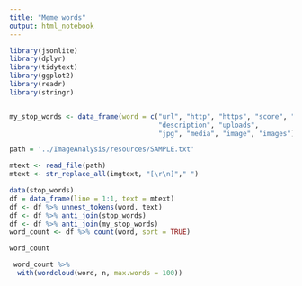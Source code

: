 ```yaml
---
title: "Meme words"
output: html_notebook
---
```


```r
library(jsonlite)
library(dplyr)
library(tidytext)
library(ggplot2)
library(readr)
library(stringr)


my_stop_words <- data_frame(word = c("url", "http", "https", "score", "meme", "memes",
                                     "description", "uploads",
                                     "jpg", "media", "image", "images"))

```

```r
path = '../ImageAnalysis/resources/SAMPLE.txt'

mtext <- read_file(path)
mtext <- str_replace_all(imgtext, "[\r\n]"," ")

```

```r
data(stop_words)
df = data_frame(line = 1:1, text = mtext)
df <- df %>% unnest_tokens(word, text)
df <- df %>% anti_join(stop_words)
df <- df %>% anti_join(my_stop_words)
word_count <- df %>% count(word, sort = TRUE)

word_count
```

```r
 word_count %>%
  with(wordcloud(word, n, max.words = 100))
```





